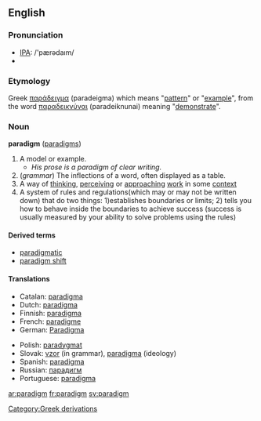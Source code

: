 {{wikipedia}}
==English==
===Pronunciation===
*[[w:International Phonetic Alphabet|IPA]]: /'pær&#477;da&#305;m/
*{{audio|en-us-paradigm.ogg|Audio (US)}}

===Etymology===
Greek [[παράδειγμα]] (paradeigma) which means "[[pattern]]" or "[[example]]", from the word [[παραδεικνύναι]] (paradeiknunai) meaning "[[demonstrate]]".

===Noun===
'''paradigm''' ([[paradigms]])

# A model or example.
#* ''His prose is a paradigm of clear writing.''
# (''grammar'') The inflections of a word, often displayed as a table.
# A way of [[think]]ing, [[perceive|perceiving]] or [[approach]]ing [[work]] in some [[context]]
# A system of rules and regulations(which may or may not be written down) that do two things: 1)establishes boundaries or limits; 2) tells you how to behave inside the boundaries to achieve success (success is usually measured by your ability to solve problems using the rules)

====Derived terms====
*[[paradigmatic]]
*[[paradigm shift]]

====Translations====
{{top}}
*Catalan: [[paradigma]] {{m}}
*Dutch: [[paradigma]] {{n}}
*Finnish: [[paradigma]]
*French: [[paradigme]] {{m}}
*German: [[Paradigma]] {{n}}
{{mid}}
*Polish: [[paradygmat]]
*Slovak: [[vzor]] {{m}} (in grammar), [[paradigma]] {{f}} (ideology)
*Spanish: [[paradigma]] {{m}}
*Russian: [[парадигм]] {{m}}
*Portuguese: [[paradigma]] {{m}}
{{bottom}}

[[Category:Greek derivations]]

[[ar:paradigm]]
[[fr:paradigm]]
[[sv:paradigm]]